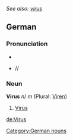 ''See also: [[virus]]''
==German==
===Pronunciation===
*{{IPA|//}}
*{{SAMPA}} /<tt></tt>/

===Noun===
'''Virus''' ''n''/ ''m'' (Plural: [[Viren]])
#[[virus|Virus]]


[[Category:German nouns]]

[[de:Virus]]